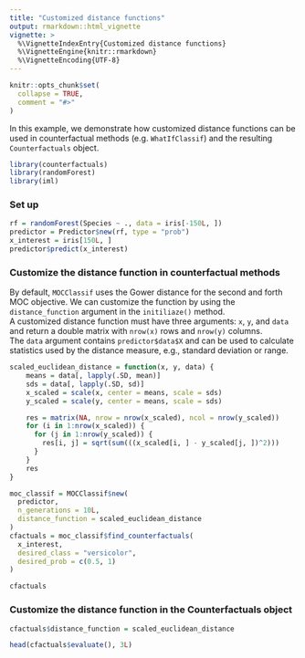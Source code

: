 ```yaml
---
title: "Customized distance functions"
output: rmarkdown::html_vignette
vignette: >
  %\VignetteIndexEntry{Customized distance functions}
  %\VignetteEngine{knitr::rmarkdown}
  %\VignetteEncoding{UTF-8}
---
```


```r
knitr::opts_chunk$set(
  collapse = TRUE,
  comment = "#>"
)
```

In this example, we demonstrate how customized distance functions can be used in counterfactual methods (e.g. `WhatIfClassif`) 
and the resulting `Counterfactuals` object. 

```r
library(counterfactuals)
library(randomForest)
library(iml)
```

### Set up

```r
rf = randomForest(Species ~ ., data = iris[-150L, ])
predictor = Predictor$new(rf, type = "prob")
x_interest = iris[150L, ]
predictor$predict(x_interest)
```

### Customize the distance function in counterfactual methods

By default, `MOCClassif` uses the Gower distance for the second and forth MOC objective. 
We can customize the function by using the `distance_function` argument in the `initiliaze()` method. <br>
A customized distance function must have three arguments: `x`, `y`, and `data` and return a double matrix with `nrow(x)`
rows and `nrow(y)` columns.  <br>
The `data` argument contains `predictor$data$X` and can be used to calculate statistics used by the distance measure, 
e.g., standard deviation or range. 

```r
scaled_euclidean_distance = function(x, y, data) {
    means = data[, lapply(.SD, mean)]
    sds = data[, lapply(.SD, sd)]
    x_scaled = scale(x, center = means, scale = sds)
    y_scaled = scale(y, center = means, scale = sds)

    res = matrix(NA, nrow = nrow(x_scaled), ncol = nrow(y_scaled))
    for (i in 1:nrow(x_scaled)) {
      for (j in 1:nrow(y_scaled)) {
        res[i, j] = sqrt(sum(((x_scaled[i, ] - y_scaled[j, ])^2)))
      }
    }
    res
}
```

```r
moc_classif = MOCClassif$new(
  predictor, 
  n_generations = 10L, 
  distance_function = scaled_euclidean_distance
)
cfactuals = moc_classif$find_counterfactuals(
  x_interest, 
  desired_class = "versicolor",
  desired_prob = c(0.5, 1)
)
```

```r
cfactuals
```


### Customize the distance function in the Counterfactuals object

```r
cfactuals$distance_function = scaled_euclidean_distance
```

```r
head(cfactuals$evaluate(), 3L)
```





